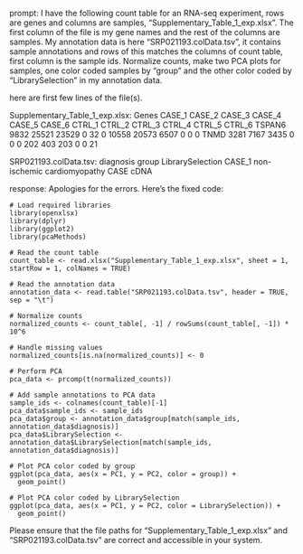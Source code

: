 prompt:
I have the following count table for an RNA-seq experiment, rows are genes and columns are samples, "Supplementary_Table_1_exp.xlsx". The first column of the file is my gene names and the rest of the columns are samples. My annotation data is here  "SRP021193.colData.tsv", it contains sample annotations and rows of this matches the columns of count table, first column is the sample ids. Normalize counts, make two PCA plots for samples, one color coded samples by "group" and the other color coded by "LibrarySelection" in my annotation data.

here are first few lines of the file(s).

Supplementary_Table_1_exp.xlsx:
Genes	CASE_1	CASE_2	CASE_3	CASE_4	CASE_5	CASE_6	CTRL_1	CTRL_2	CTRL_3	CTRL_4	CTRL_5	CTRL_6
TSPAN6	9832	25521	23529	0	32	0	10558	20573	6507	0	0	 0
TNMD	3281	 7167	 3435	0	 0	0	  202	  403	 203	0	0	21


SRP021193.colData.tsv:
diagnosis	group	LibrarySelection
CASE_1	non-ischemic cardiomyopathy	CASE	cDNA


response:
Apologies for the errors. Here's the fixed code:

```
# Load required libraries
library(openxlsx)
library(dplyr)
library(ggplot2)
library(pcaMethods)

# Read the count table
count_table <- read.xlsx("Supplementary_Table_1_exp.xlsx", sheet = 1, startRow = 1, colNames = TRUE)

# Read the annotation data
annotation_data <- read.table("SRP021193.colData.tsv", header = TRUE, sep = "\t")

# Normalize counts
normalized_counts <- count_table[, -1] / rowSums(count_table[, -1]) * 10^6

# Handle missing values
normalized_counts[is.na(normalized_counts)] <- 0

# Perform PCA
pca_data <- prcomp(t(normalized_counts))

# Add sample annotations to PCA data
sample_ids <- colnames(count_table)[-1]
pca_data$sample_ids <- sample_ids
pca_data$group <- annotation_data$group[match(sample_ids, annotation_data$diagnosis)]
pca_data$LibrarySelection <- annotation_data$LibrarySelection[match(sample_ids, annotation_data$diagnosis)]

# Plot PCA color coded by group
ggplot(pca_data, aes(x = PC1, y = PC2, color = group)) +
  geom_point()

# Plot PCA color coded by LibrarySelection
ggplot(pca_data, aes(x = PC1, y = PC2, color = LibrarySelection)) +
  geom_point()
```

Please ensure that the file paths for "Supplementary_Table_1_exp.xlsx" and "SRP021193.colData.tsv" are correct and accessible in your system.
